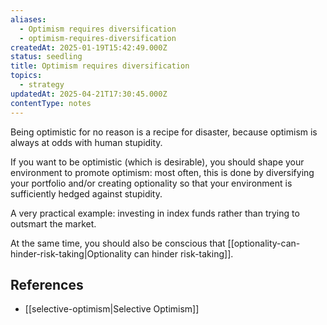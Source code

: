 ```yaml
---
aliases:
  - Optimism requires diversification
  - optimism-requires-diversification
createdAt: 2025-01-19T15:42:49.000Z
status: seedling
title: Optimism requires diversification
topics:
  - strategy
updatedAt: 2025-04-21T17:30:45.000Z
contentType: notes
---
```

Being optimistic for no reason is a recipe for disaster, because optimism is always at odds with human stupidity.

If you want to be optimistic (which is desirable), you should shape your environment to promote optimism: most often, this is done by diversifying your portfolio and/or creating optionality so that your environment is sufficiently hedged against stupidity.

A very practical example: investing in index funds rather than trying to outsmart the market.

At the same time, you should also be conscious that [[optionality-can-hinder-risk-taking|Optionality can hinder risk-taking]].

## References

- [[selective-optimism|Selective Optimism]]

